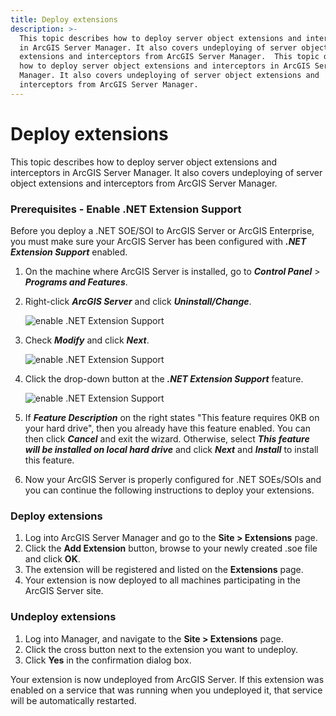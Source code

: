 ```yaml
---
title: Deploy extensions
description: >-
  This topic describes how to deploy server object extensions and interceptors
  in ArcGIS Server Manager. It also covers undeploying of server object
  extensions and interceptors from ArcGIS Server Manager.  This topic describes
  how to deploy server object extensions and interceptors in ArcGIS Server
  Manager. It also covers undeploying of server object extensions and
  interceptors from ArcGIS Server Manager.
---
```


# Deploy extensions

This topic describes how to deploy server object extensions and interceptors in ArcGIS Server Manager. It also covers undeploying of server object extensions and interceptors from ArcGIS Server Manager.

### Prerequisites - Enable .NET Extension Support

Before you deploy a .NET SOE/SOI to ArcGIS Server or ArcGIS Enterprise, you must make sure your ArcGIS Server has been configured with ***.NET Extension Support*** enabled.

1. On the machine where ArcGIS Server is installed, go to ***Control Panel*** > ***Programs and Features***.
2. Right-click ***ArcGIS Server*** and click ***Uninstall/Change***.

   ![](./bitmaps/113deploy1.png "enable .NET Extension Support")  
3. Check ***Modify*** and click ***Next***.

   ![](./bitmaps/113deploy2.png "enable .NET Extension Support")  
4. Click the drop-down button at the ***.NET Extension Support*** feature.

   ![](./bitmaps/113deploy3.png "enable .NET Extension Support")  
5. If ***Feature Description*** on the right states "This feature requires 0KB on your hard drive", then you already have this feature enabled. You can then click ***Cancel*** and exit the wizard. Otherwise, select ***This feature will be installed on local hard drive*** and click ***Next*** and ***Install*** to install this feature.
6. Now your ArcGIS Server is properly configured for .NET SOEs/SOIs and you can continue the following instructions to deploy your extensions.

### Deploy extensions

1.  Log into ArcGIS Server Manager and go to the **Site > Extensions** page.
2.  Click the **Add Extension** button, browse to your newly created .soe file and click **OK**.
3.  The extension will be registered and listed on the **Extensions** page.
4.  Your extension is now deployed to all machines participating in the ArcGIS Server site.

### Undeploy extensions

1.  Log into Manager, and navigate to the **Site > Extensions** page.
2.  Click the cross button next to the extension you want to undeploy.
3.  Click **Yes** in the confirmation dialog box.

Your extension is now undeployed from ArcGIS Server. If this extension was enabled on a service that was running when you undeployed it, that service will be automatically restarted.
